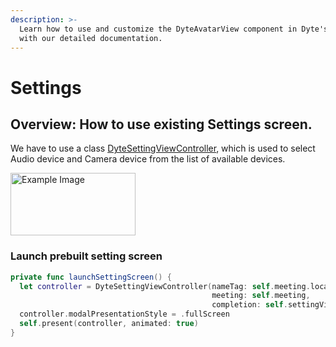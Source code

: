 ```yaml
---
description: >-
  Learn how to use and customize the DyteAvatarView component in Dyte's iOS UiKit
  with our detailed documentation.
---
```


# Settings
## Overview: How to use existing Settings screen.
We have to use a class [DyteSettingViewController](/ios/components/dyte-settings), which is used to select Audio device and Camera device
from the list of available devices.

<img src="/static/ios/ios_settings.jpg" alt="Example Image" width="200" height="100"/>


### Launch prebuilt setting screen

```swift
private func launchSettingScreen() {
  let controller = DyteSettingViewController(nameTag: self.meeting.localUser.name,
                                             meeting: self.meeting, 
                                             completion: self.settingViewControllerCompletion)
  controller.modalPresentationStyle = .fullScreen
  self.present(controller, animated: true)   
}
```



<head>
  <title>iOS DyteAvatarView</title>
</head>
